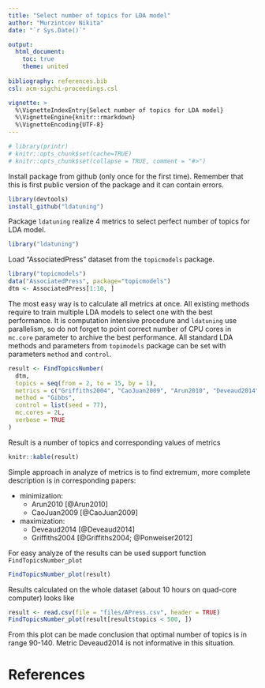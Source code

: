 ```yaml
---
title: "Select number of topics for LDA model"
author: "Murzintcev Nikita"
date: "`r Sys.Date()`"

output:
  html_document:
    toc: true
    theme: united
    
bibliography: references.bib
csl: acm-sigchi-proceedings.csl

vignette: >
  %\VignetteIndexEntry{Select number of topics for LDA model}
  %\VignetteEngine{knitr::rmarkdown}
  %\VignetteEncoding{UTF-8}
---
```


```r
# library(printr)
# knitr::opts_chunk$set(cache=TRUE)
# knitr::opts_chunk$set(collapse = TRUE, comment = "#>")
```

Install package from github (only once for the first time). Remember that this is first public version of the package and it can contain errors.

```r
library(devtools)
install_github("ldatuning")
```

Package `ldatuning` realize 4 metrics to select perfect number of topics for LDA model.

```r
library("ldatuning")
```

Load "AssociatedPress" dataset from the `topicmodels` package.

```r
library("topicmodels")
data("AssociatedPress", package="topicmodels")
dtm <- AssociatedPress[1:10, ]
```

The most easy way is to calculate all metrics at once. All existing methods require to train multiple LDA models to select one with the best performance. It is computation intensive procedure and `ldatuning` use parallelism, so do not forget to point correct number of CPU cores in `mc.core` parameter to archive the best performance. All standard LDA methods and parameters from `topimodels` package can be set with parameters `method` and `control`.

```r
result <- FindTopicsNumber(
  dtm,
  topics = seq(from = 2, to = 15, by = 1),
  metrics = c("Griffiths2004", "CaoJuan2009", "Arun2010", "Deveaud2014"),
  method = "Gibbs",
  control = list(seed = 77),
  mc.cores = 2L,
  verbose = TRUE
)
```

Result is a number of topics and corresponding values of metrics

```r
knitr::kable(result)
```

Simple approach in analyze of metrics is to find extremum, more complete description is in corresponding papers:

* minimization:
    + Arun2010 [@Arun2010]
    + CaoJuan2009 [@CaoJuan2009]

* maximization:
    + Deveaud2014 [@Deveaud2014]
    + Griffiths2004 [@Griffiths2004; @Ponweiser2012]

For easy analyze of the results can be used support function `FindTopicsNumber_plot`

```r
FindTopicsNumber_plot(result)
```

Results calculated on the whole dataset (about 10 hours on quad-core computer) looks like

```r
result <- read.csv(file = "files/APress.csv", header = TRUE)
FindTopicsNumber_plot(result[result$topics < 500, ])
```

From this plot can be made conclusion that optimal number of topics is in range 90-140. Metric Deveaud2014 is not informative in this situation.


# References
